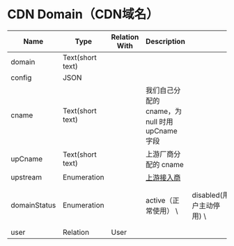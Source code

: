 # CDN Domain（CDN域名）

| Name         | Type             | Relation With | Description                        |                    |                  |
|--------------|------------------|---------------|------------------------------------|--------------------|------------------|
| domain       | Text(short text) |               |                                    |                    |                  |
| config       | JSON             |               |                                    |                    |                  |
| cname        | Text(short text) |               | 我们自己分配的 cname，为 null 时用 upCname 字段 |                    |                  |
| upCname      | Text(short text) |               | 上游厂商分配的 cname                      |                    |                  |
| upstream     | Enumeration      |               | [上游接入商](../厂商名称.mdx)               |                    |                  |
| domainStatus | Enumeration      |               | active（正常使用） \                     | disabled(用户主动停用) \ | blocked（管理员设为禁用） |
| user         | Relation         | User          |                                    |                    |                  |
